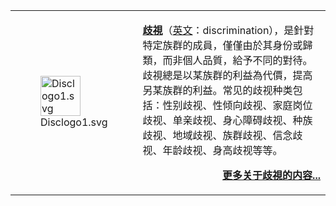 {| bgcolor=#eeeeee cellspacing=0 border=0
| bgcolor=#eeeeee |[[Image:Disclogo1.svg|64px]]|| bgcolor=#eeeeee |'''[[歧視|歧視]]'''（[[英文|英文]]：discrimination），是針對特定族群的成員，僅僅由於其身份或歸類，而非個人品質，給予不同的對待。歧視總是以某族群的利益為代價，提高另某族群的利益。常见的歧视种类包括：性别歧视、性倾向歧视、家庭岗位歧视、单亲歧视、身心障碍歧视、种族歧视、地域歧视、族群歧视、信念歧视、年龄歧视、身高歧视等等。
<div align="right" class="noprint">'''[[歧視|更多关于歧視的内容...]]'''
|}